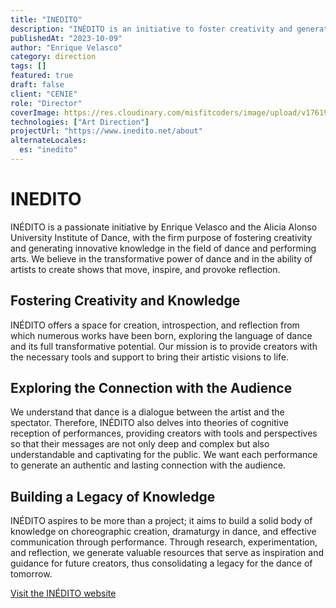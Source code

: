 ```yaml
---
title: "INEDITO"
description: "INÉDITO is an initiative to foster creativity and generate innovative knowledge in dance and the performing arts, offering a space for creation, introspection, and reflection for new generations of artists."
publishedAt: "2023-10-09"
author: "Enrique Velasco"
category: direction
tags: []
featured: true
draft: false
client: "CENIE"
role: "Director"
coverImage: https://res.cloudinary.com/misfitcoders/image/upload/v1761948609/eVelasco/covers/works/inedito/inedito-cover_twdelc.png
technologies: ["Art Direction"]
projectUrl: "https://www.inedito.net/about"
alternateLocales:
  es: "inedito"
---
```


# INEDITO

INÉDITO is a passionate initiative by Enrique Velasco and the Alicia Alonso University Institute of Dance, with the firm purpose of fostering creativity and generating innovative knowledge in the field of dance and performing arts. We believe in the transformative power of dance and in the ability of artists to create shows that move, inspire, and provoke reflection.

## Fostering Creativity and Knowledge

INÉDITO offers a space for creation, introspection, and reflection from which numerous works have been born, exploring the language of dance and its full transformative potential. Our mission is to provide creators with the necessary tools and support to bring their artistic visions to life.

## Exploring the Connection with the Audience

We understand that dance is a dialogue between the artist and the spectator. Therefore, INÉDITO also delves into theories of cognitive reception of performances, providing creators with tools and perspectives so that their messages are not only deep and complex but also understandable and captivating for the public. We want each performance to generate an authentic and lasting connection with the audience.

## Building a Legacy of Knowledge

INÉDITO aspires to be more than a project; it aims to build a solid body of knowledge on choreographic creation, dramaturgy in dance, and effective communication through performance. Through research, experimentation, and reflection, we generate valuable resources that serve as inspiration and guidance for future creators, thus consolidating a legacy for the dance of tomorrow.

[Visit the INÉDITO website](https://www.inedito.net)
